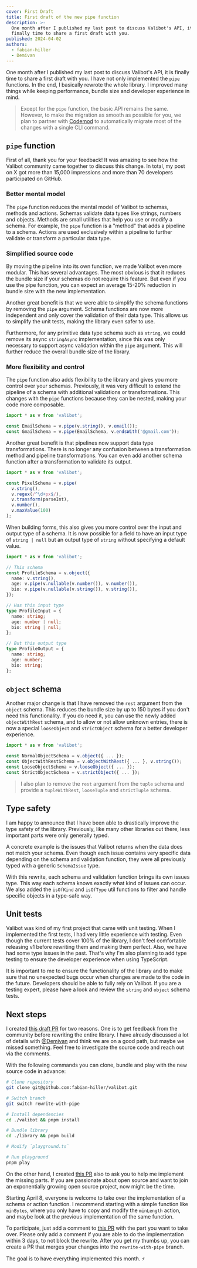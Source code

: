 ```yaml
---
cover: First Draft
title: First draft of the new pipe function
description: >-
  One month after I published my last post to discuss Valibot's API, it is
  finally time to share a first draft with you.
published: 2024-04-02
authors:
  - fabian-hiller
  - Demivan
---
```



One month after I published my <Link href="../should-we-change-valibots-api/">last post</Link> to discuss Valibot's API, it is finally time to share a first draft with you. I have not only implemented the `pipe` functions. In the end, I basically rewrote the whole library. I improved many things while keeping performance, bundle size and developer experience in mind.

> Except for the `pipe` function, the basic API remains the same. However, to make the migration as smooth as possible for you, we plan to partner with [Codemod](https://codemod.com/) to automatically migrate most of the changes with a single CLI command.

## `pipe` function

First of all, thank you for your feedback! It was amazing to see how the Valibot community came together to discuss this change. In total, my post on X got more than 15,000 impressions and more than 70 developers participated on GitHub.

### Better mental model

The `pipe` function reduces the mental model of Valibot to schemas, methods and actions. Schemas validate data types like strings, numbers and objects. Methods are small utilities that help you use or modify a schema. For example, the `pipe` function is a "method" that adds a pipeline to a schema. Actions are used exclusively within a pipeline to further validate or transform a particular data type.

### Simplified source code

By moving the pipeline into its own function, we made Valibot even more modular. This has several advantages. The most obvious is that it reduces the bundle size if your schemas do not require this feature. But even if you use the pipe function, you can expect an average 15-20% reduction in bundle size with the new implementation.

Another great benefit is that we were able to simplify the schema functions by removing the `pipe` argument. Schema functions are now more independent and only cover the validation of their data type. This allows us to simplify the unit tests, making the library even safer to use.

Furthermore, for any primitive data type schema such as `string`, we could remove its async `stringAsync` implementation, since this was only necessary to support async validation within the `pipe` argument. This will further reduce the overall bundle size of the library.

### More flexibility and control

The `pipe` function also adds flexibility to the library and gives you more control over your schemas. Previously, it was very difficult to extend the pipeline of a schema with additional validations or transformations. This changes with the `pipe` functions because they can be nested, making your code more composable.

```ts
import * as v from 'valibot';

const EmailSchema = v.pipe(v.string(), v.email());
const GmailSchema = v.pipe(EmailSchema, v.endsWith('@gmail.com'));
```

Another great benefit is that pipelines now support data type transformations. There is no longer any confusion between a transformation method and pipeline transformations. You can even add another schema function after a transformation to validate its output.

```ts
import * as v from 'valibot';

const PixelSchema = v.pipe(
  v.string(),
  v.regex(/^\d+px$/),
  v.transform(parseInt),
  v.number(),
  v.maxValue(100)
);
```

When building forms, this also gives you more control over the input and output type of a schema. It is now possible for a field to have an input type of `string | null` but an output type of `string` without specifying a default value.

```ts
import * as v from 'valibot';

// This schema
const ProfileSchema = v.object({
  name: v.string(),
  age: v.pipe(v.nullable(v.number()), v.number()),
  bio: v.pipe(v.nullable(v.string()), v.string()),
});

// Has this input type
type ProfileInput = {
  name: string;
  age: number | null;
  bio: string | null;
};

// But this output type
type ProfileOutput = {
  name: string;
  age: number;
  bio: string;
};
```

## `object` schema

Another major change is that I have removed the `rest` argument from the `object` schema. This reduces the bundle size by up to 150 bytes if you don't need this functionality. If you do need it, you can use the newly added `objectWithRest` schema, and to allow or not allow unknown entries, there is now a special `looseObject` and `strictObject` schema for a better developer experience.

```ts
import * as v from 'valibot';

const NormalObjectSchema = v.object({ ... });
const ObjectWithRestSchema = v.objectWithRest({ ... }, v.string());
const LooseObjectSchema = v.looseObject({ ... });
const StrictObjectSchema = v.strictObject({ ... });
```

> I also plan to remove the `rest` argument from the `tuple` schema and provide a `tupleWithRest`, `looseTuple` and `strictTuple` schema.

## Type safety

I am happy to announce that I have been able to drastically improve the type safety of the library. Previously, like many other libraries out there, less important parts were only generally typed.

A concrete example is the issues that Valibot returns when the data does not match your schema. Even though each issue contains very specific data depending on the schema and validation function, they were all previously typed with a generic `SchemaIssue` type.

With this rewrite, each schema and validation function brings its own issues type. This way each schema knows exactly what kind of issues can occur. We also added the `isOfKind` and `isOfType` util functions to filter and handle specific objects in a type-safe way.

<TypeSafeIssues alt="Code example of a type safe issue" />

## Unit tests

Valibot was kind of my first project that came with unit testing. When I implemented the first tests, I had very little experience with testing. Even though the current tests cover 100% of the library, I don't feel comfortable releasing v1 before rewriting them and making them perfect. Also, we have had some type issues in the past. That's why I'm also planning to add type testing to ensure the developer experience when using TypeScript.

It is important to me to ensure the functionality of the library and to make sure that no unexpected bugs occur when changes are made to the code in the future. Developers should be able to fully rely on Valibot. If you are a testing expert, please have a look and review the `string` and `object` schema tests.

## Next steps

I created [this draft PR](https://github.com/fabian-hiller/valibot/pull/502) for two reasons. One is to get feedback from the community before rewriting the entire library. I have already discussed a lot of details with [@Demivan](https://github.com/Demivan) and think we are on a good path, but maybe we missed something. Feel free to investigate the source code and reach out via the comments.

With the following commands you can clone, bundle and play with the new source code in advance:

```bash
# Clone repository
git clone git@github.com:fabian-hiller/valibot.git

# Switch branch
git switch rewrite-with-pipe

# Install dependencies
cd ./valibot && pnpm install

# Bundle library
cd ./library && pnpm build

# Modify `playground.ts`

# Run playground
pnpm play
```

On the other hand, I created [this PR](https://github.com/fabian-hiller/valibot/pull/502) also to ask you to help me implement the missing parts. If you are passionate about open source and want to join an exponentially growing open source project, now might be the time.

Starting April 8, everyone is welcome to take over the implementation of a schema or action function. I recommend starting with a simple function like `minBytes`, where you only have to copy and modify the `minLength` action, and maybe look at the previous implementation of the same function.

To participate, just add a comment to [this PR](https://github.com/fabian-hiller/valibot/pull/502) with the part you want to take over. Please only add a comment if you are able to do the implementation within 3 days, to not block the rewrite. After you get my thumbs up, you can create a PR that merges your changes into the `rewrite-with-pipe` branch.

The goal is to have everything implemented this month. ⚡️
